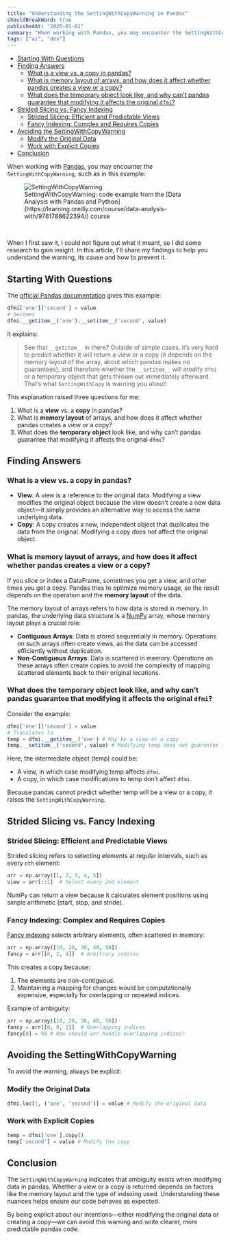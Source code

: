 ```yaml
---
title: "Understanding the SettingWithCopyWarning in Pandas"
shouldBreakWord: true
publishedAt: "2025-01-01"
summary: "When working with Pandas, you may encounter the SettingWithCopyWarning. In this article, I'll share my findings to help you understand the warning, its cause and how to prevent it."
tags: ["ai", "dev"]
---
```


- [Starting With Questions](#starting-with-questions)
- [Finding Answers](#finding-answers)
  - [What is a view vs. a copy in pandas?](#what-is-a-view-vs-a-copy-in-pandas)
  - [What is memory layout of arrays, and how does it affect whether pandas creates a view or a copy?](#what-is-memory-layout-of-arrays-and-how-does-it-affect-whether-pandas-creates-a-view-or-a-copy)
  - [What does the temporary object look like, and why can’t pandas guarantee that modifying it affects the original `dfmi`?](#what-does-the-temporary-object-look-like-and-why-cant-pandas-guarantee-that-modifying-it-affects-the-original-dfmi)
- [Strided Slicing vs. Fancy Indexing](#strided-slicing-vs-fancy-indexing)
  - [Strided Slicing: Efficient and Predictable Views](#strided-slicing-efficient-and-predictable-views)
  - [Fancy Indexing: Complex and Requires Copies](#fancy-indexing-complex-and-requires-copies)
- [Avoiding the SettingWithCopyWarning](#avoiding-the-settingwithcopywarning)
  - [Modify the Original Data](#modify-the-original-data)
  - [Work with Explicit Copies](#work-with-explicit-copies)
- [Conclusion](#conclusion)


When working with [Pandas](https://pandas.pydata.org/), you may encounter the `SettingWithCopyWarning`, such as in this example:

<figure style={{ textAlign: "center" }}>
  <img
    src="/understanding-settingwithcopywarning-in-pandas/warning.png"
    alt="SettingWithCopyWarning"
    style={{ marginBottom: "8px" }}
  />
  <figcaption>SettingWithCopyWarning: code example from the [Data Analysis with Pandas and Python](https://learning.oreilly.com/course/data-analysis-with/9781788622394/) course</figcaption>
</figure>
<br/>

When I first saw it, I could not figure out what it meant, so I did some research to gain insight. In this article, I'll share my findings to help you understand the warning, its cause and how to prevent it.

## Starting With Questions

The [official Pandas documentation](https://pandas.pydata.org/pandas-docs/stable/user_guide/indexing.html#why-does-assignment-fail-when-using-chained-indexing) gives this example:

```python
dfmi['one']['second'] = value
# becomes
dfmi.__getitem__('one').__setitem__('second', value)
```

It explains:

> See that `__getitem__` in there? Outside of simple cases, it’s very hard to predict whether it will return a view or a copy (it depends on the memory layout of the array, about which pandas makes no guarantees), and therefore whether the `__setitem__` will modify `dfmi` or a temporary object that gets thrown out immediately afterward. That’s what `SettingWithCopy` is warning you about!

This explanation raised three questions for me:

1. What is a **view** vs. a **copy** in pandas?
2. What is **memory layout** of arrays, and how does it affect whether pandas creates a view or a copy?
3. What does the **temporary object** look like, and why can’t pandas guarantee that modifying it affects the original `dfmi`?

## Finding Answers

### What is a view vs. a copy in pandas?

- **View**: A view is a reference to the original data. Modifying a view modifies the original object because the view doesn’t create a new data object—it simply provides an alternative way to access the same underlying data.
- **Copy**: A copy creates a new, independent object that duplicates the data from the original. Modifying a copy does not affect the original object.

### What is memory layout of arrays, and how does it affect whether pandas creates a view or a copy?

If you slice or index a DataFrame, sometimes you get a view, and other times you get a copy. Pandas tries to optimize memory usage, so the result depends on the operation and the **memory layout** of the data.

The memory layout of arrays refers to how data is stored in memory. In pandas, the underlying data structure is a [NumPy](https://NumPy.org/) array, whose memory layout plays a crucial role:

- **Contiguous Arrays**: Data is stored sequentially in memory. Operations on such arrays often create views, as the data can be accessed efficiently without duplication.
- **Non-Contiguous Arrays**: Data is scattered in memory. Operations on these arrays often create copies to avoid the complexity of mapping scattered elements back to their original locations.

### What does the temporary object look like, and why can’t pandas guarantee that modifying it affects the original `dfmi`?

Consider the example:

```python
dfmi['one']['second'] = value
# Translates to
temp = dfmi.__getitem__('one') # May be a view or a copy
temp.__setitem__('second', value) # Modifying temp does not guarantee that dfmi is modified
```

Here, the intermediate object (temp) could be:

- A view, in which case modifying temp affects `dfmi`.
- A copy, in which case modifications to temp don’t affect `dfmi`.

Because pandas cannot predict whether temp will be a view or a copy, it raises the `SettingWithCopyWarning`.

## Strided Slicing vs. Fancy Indexing

### Strided Slicing: Efficient and Predictable Views

Strided slicing refers to selecting elements at regular intervals, such as every `nth` element:

```python
arr = np.array([1, 2, 3, 4, 5])
view = arr[::2]  # Select every 2nd element
```

NumPy can return a view because it calculates element positions using simple arithmetic (start, stop, and stride).

### Fancy Indexing: Complex and Requires Copies

[Fancy indexing](https://jakevdp.github.io/PythonDataScienceHandbook/02.07-fancy-indexing.html) selects arbitrary elements, often scattered in memory:

```python
arr = np.array([10, 20, 30, 40, 50])
fancy = arr[[0, 2, 4]]  # Arbitrary indices
```

This creates a copy because:

1. The elements are non-contiguous.
2. Maintaining a mapping for changes would be computationally expensive, especially for overlapping or repeated indices.

Example of ambiguity:

```python
arr = np.array([10, 20, 30, 40, 50])
fancy = arr[[0, 0, 2]]  # Overlapping indices
fancy[0] = 99 # How should arr handle overlapping indices?
```

## Avoiding the SettingWithCopyWarning

To avoid the warning, always be explicit:

### Modify the Original Data

```python
dfmi.loc[:, ('one', 'second')] = value # Modify the original data
```

### Work with Explicit Copies

```python
temp = dfmi['one'].copy()
temp['second'] = value # Modify the copy
```

## Conclusion

The `SettingWithCopyWarning` indicates that ambiguity exists when modifying data in pandas. Whether a view or a copy is returned depends on factors like the memory layout and the type of indexing used. Understanding these nuances helps ensure our code behaves as expected.

By being explicit about our intentions—either modifying the original data or creating a copy—we can avoid this warning and write clearer, more predictable pandas code.

